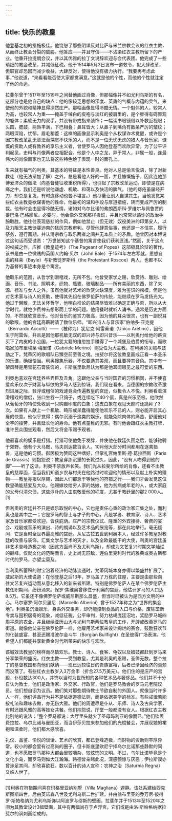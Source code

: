 ```yaml
---
---
---
```

title: 快乐的教皇
---




他登基之初的措施极佳。他饶恕了那些阴谋反对比萨与米兰宗教会议的红衣主教，从而终止教会分裂的威胁。他答应——并且守信——不沾染红衣主教所留下的产业。他重开拉提朗会议，并以其优雅的拉丁文说辞欢迎与会代表团。他完成了一些琐细的教会改革，并减低征税。他于1514年5月3日发布一道敕令，拟大肆改革，但职官却恐因而减少收益，大肆反对，使得他没有极力执行。“我要再考虑此事，”他说道，“来看看能否使大家都觉满意。”这就是他的个性，而他的个性就注定了他的命运。

拉斐尔曾于1517年至1519年之间替他画过肖像，但那幅像并不如尤利乌斯的有名，这部分也是他自己的缺点：他的像较乏思想的深度、英勇的气概与内蕴的灵气，来使他的外貌和精神显得凛然庄严。那幅画像显得冷酷无情。一个魁伟的人，较常人为高，也较常人为重——掩盖于绒白的皮袍与淡红的披肩里的，是个胖得有碍雅观的躯体；柔软无力的双手，并没有带戒指来装饰；一幅读书眼镜借以补救近视眼；头圆，腮鼓，两唇丰满，下巴相叠；鼻耳皆大；从鼻子到嘴角有数条严厉的皱纹；两眼深陷，忧郁，眉毛稍蹙：这样的画像显示利奥是个从权谋诈术觉醒，或许是个因宗教改革乱无章法而深觉不快乐的人，而不是一位无忧无虑的猎人与音乐家、慷慨的资助人或有教养的享乐主义者，曾使罗马人因他登基而欢欣异常。为了公平评判起见，史料与肖像两者应相配合。他是个人中之龙，异于常人，非属一般，连最伟大的肖像画家也无法将这些特色绘于表现一时的面孔上。

生来就有福气的利奥，其基本的特征是本性善良。他对人总是愉言悦语，除了对新教徒（他无法渐加了解）之外，总是看他人好的一面，并且慷慨施予，因此连他那博爱济众的做法（向基督徒征收重税所得），也引起了宗教改革运动。即使是在病痛之中，我们还是听说他谦虚、机敏、和蔼以及快活的脾气。（他的痔疮虽屡经开刀，却总是复发，有时连移动也苦不堪言。）他尽量让别人自谋其生。当他发觉某些红衣主教竟欲谋害他的性命，他最初的温和手段与厚道措施，转而变成严厉的制裁。他有时会由显得冷酷无情，诸如对乌尔比诺的弗朗西斯科·罗维尔与佩鲁贾的姜巴洛·巴格廖尼。必要时，他会像外交家那样撒谎，并且也常常以谲诈的政治手腕取胜。他往往表现慈悲的作风，例如他禁止（但无效）奴役美洲的印第安人，以及力阻天主教徒斐迪南的猛厉宗教审判。尽管他肆意俗事，他还是一本信实，履行祭务，遵行斋期，并认清宗教与取乐两者之间并无本质上的矛盾。他曾因对本博说过这句话而受谴责：“万世皆知这个基督的寓言使我们获利匪浅。”然而，关于这点的权威之作，应推《教皇迹考》（The Pageant of Popes）这部极具论辩的著作。该书是由一位微贱的英国人约翰·贝尔（John Bale）于1574年左右写就。思想自由的拜莱（Bayle）与新教徒罗斯科（the Protestant Roscoe）两人，也都不以为基督的事迹本身是个寓言。

他取乐的范围，从哲学到滑稽戏，无所不包。他曾受家学之赐，欣赏诗、雕刻、绘画、音乐、书法、照明术、织物、瓶甕、玻璃制品——所有美丽的东西，除了来源、标准与女人之外。虽然他就对艺术的欣赏欠缺深度，难为鉴识的楷模，但是他对艺术家与诗人的资助，使得其先祖在佛罗伦萨的传统，能继续在罗马发扬光大。他过于懒散，无法关怀哲学，他明白推论的结果尽皆难以确定正确与否，所以从大学时代，就绝少费神去想形而上学的问题。他用餐时就听人诵书，通常是历史方面的，不然就欣赏音乐。他对音乐的鉴赏力极高，因为他的耳朵很灵，也有一副悦耳的歌喉。他的宫廷高薪聘请了数位乐师。“即兴诗人与音乐家”伯纳多·亚克提（Bernardo Accolti）——（被称为）犹尼克·阿雷蒂诺（Unico Aretino），因他生于阿雷佐，并且是因他那机敏无双的即兴诗与即兴音乐——以利奥付给他的薪资买下了内皮的小公国，一位犹太籍的维忽拉手赚得了一个城堡及伯爵的衔号，而歌唱家加布里埃莱·梅里诺（Gabriele Merino）则受任为大主教。在利奥的关照与鼓励之下，梵蒂冈的歌唱队已臻空前至善之境。拉斐尔将这位教皇画成正看一本圣乐的乐谱，确极恰当。利奥搜集乐器，不仅要选其美观，而且要择其音色。其中有一架风琴是用雪花石膏装饰的，卡斯底里欧尼认为那是他耳闻眼见之最可爱的东西。

利奥也喜欢在宫廷养些弄臣及丑角。这跟他父亲与当时国君的习惯相同，并不使喜爱欢乐仅次于财富与纵欲的罗马人感到惊讶。我们现在看来，当德国的宗教改革激烈进展之际，轻浮或粗俗的戏谑竟会传遍教皇的宫廷，似极令人不悦。利奥看着演滑稽戏的僧侣，张口生吞一只鸽子，或连续吃下40个蛋，真是兴乐至极。他欣然从葡萄牙的特使处收到一只购自印度的白象；这支白象在观见天颜时还跪拜了3次。如果有人献上一个机敏、畸形或呆蠢得能使他欢乐不已的人，则必能开启其心扉的快意。他似乎觉得：偶尔沉溺于这类的娱乐，就能免除肉体的痛苦，舒缓他对全宇的操劳，并且延长他的寿命。他有点童稚的无邪。有时他会跟红衣主教打牌，准许民众围坐观看，然后又将金币赐予观者。

他最喜欢的娱乐是打猎。打猎可使他免于发胖，并使他在教廷久囹之后，能够驰骋于郊野。他有个大马厩，马夫则达数百余人。10月他大部分时间都用在逐禽猎兽，这是他的习惯。御医极为赞同这种嗜好，但掌礼官帕里斯·德·葛拉西斯（Paris de Grassis）则抱怨说：教皇穿那沉重的长靴过久，因此，“没有人吻得到他的脚”——听了这话，利奥不禁放声长笑。我们光从拉斐尔所绘的肖像，还看不出教皇的慈厚面，但当我们知道乡农与村夫在他路过时欢迎他的情形以及献上朴实的赠物——教皇亦报以厚赐，因此人们都急于等候他的狩猎之行——我们才会发觉这位教皇确能慈爱及大众。他赐嫁妆给穷人家的姑娘，他为贫病或年老的人，或大家庭的父母付清欠债。这些淳朴的人由衷敬爱他的程度，尤甚于教廷里的那2 000人。[1]

但利奥的宫廷并不只是娱乐取悦的中心，它也是责任心重的政治家汇集之处，而利奥也是其中之一；它是罗马的智士与才子的中心，凡是学者、教育家、诗人、艺术家及音乐家都受欢迎，皆获庇荫。庄严的宗教仪式、隆重的外宾接待、奢费的宴会、戏剧或音乐的演出、诗的朗诵以及艺术品的展览等，都在此地举行。毫无疑问，它是当时全世界最高雅的宫廷。从尼古拉五世到利奥本人，经过许多教皇对教廷的改善与装饰，汇集文学与艺术的天才，以及全欧最能干的大使，利奥的宫廷虽非艺术登峰造极之地（因这方面尚不及尤利乌斯），却成为文艺复兴时期文学灿烂的巅峰。仅就文化的范畴而言，史上尚无匹敌，连伯里克利时代的雅典或奥古斯都时代的罗马，亦望尘莫及。

当利奥所蓄积的财宝沿着经济的动脉流通时，梵蒂冈城本身亦得以繁盛并扩展了。威尼斯的大使说道：在他登基之后13年，罗马盖了万栋的住屋，主要是由那些向往文艺复兴运动而从意北移入的新来者所建。特别是佛罗伦萨人在某个佛罗伦萨主教任职期间，纷纷涌来。保罗·焦维奥曾移住于利奥的宫廷。他估计罗马的人口达8.5万。它虽还不像佛罗伦萨或威尼斯那么昌盛，但当时已被认为是西方文明的中心。马尔塞罗·阿尔贝里尼（Marcello Alberini）曾于1527年称之为“世界的集会地”。利奥虽沉湎娱乐，身系外交事务，却仍能控制食品的入口与价格，废除垄断专卖与囤积居奇的现象，减低征税，公平审判，努力枯竭庞廷沼地，奖励罗马城四周平原的农业，并且继续亚历山大与尤利乌斯两位教皇的工作，开辟或改善罗马的街道。就像他父亲在佛罗伦萨一样，他雇用艺术家来设计绚烂的赛会，鼓励狂欢节的化装盛宴，甚至还赐准波尔金斗牛（Borgian Bullfight）在圣彼得广场表演。他希望人们都能共享新黄金时代所带来的快乐与欢欣。

该城效法教皇的榜样而尽情欢乐。教士、诗人、食客、龟奴以及娼妓都赶到罗马来分享繁荣的盛况。红衣主教——受到教皇，尤其是利奥的恩赐，圣俸无数，整个拉丁的基督教国都向他们献纳——现已远较往日的贵族富裕，后者已渐因经济的衰颓而没落了。有些红衣主教岁入3万金币（折合27.5万美元）。他们住的是庄严的宫殿，仆役数达300人，并饰以当时为世所知的各种艺术品与奢侈品。他们并不十分自认为教士，他们是政治家、外交家、行政官，他们是罗马教会的罗马元老院议员。他们想自诩为议员。他们笑对那些期待教士节欲自制的外国人。就像当时许多人一样，他们评品行为并不是依据道德法则，而是依据美学的标准。有些戒律若能按礼法和趣味去做，亦无伤大雅。他们的周遭尽是仆从、乐师、诗人及古典学家，有时还跟风雅的高等妓女共餐。他们抱怨说，厅堂一般都没有女人。根据红衣主教比别纳的说法：“整个罗马都说：大厅里头就少了圣母玛利亚的像而已。”他们钦羡费拉拉、乌尔比诺与曼图亚，而当伊莎贝拉来参加他们的光棍餐会，并展现她的裙袍和温柔时，他们都大感欣喜。

礼仪、品鉴、愉悦的谈话、艺术的欣赏，都已登峰造极，而财物的资助则丰厚异常。较小的都会里有过高尚的圈子，但卡斯底里欧尼宁择乌尔比诺那些静默的同道，也不愿取罗马那种大都会里较嘈杂、较炫饰的文明。不过，乌尔比诺毕竟是个文化小岛，而罗马则如大江瀚海。路德曾亲睹此况，深感颤惊与厌恶；伊拉斯谟亦曾涉足其间，却欣喜欲狂。数以百计的诗人宣称：农神之治（Saturnia Regna）又临人世了。



* * *



[1]利奥在狩猎期间喜在玛格里亚纳别墅（Villa Magliana）避静。该处系建给西克斯图斯四世，后由英诺森八世及尤利乌斯二世扩建，并由翁布里亚的乔万尼·彼得罗·斯帕格纳为尤利乌斯饰以阿波罗与缪斯的壁画。拉斐尔并于1513年至1520年之间为其教堂设计3幅壁画，其中有两幅尚存于卢浮宫，它们或是由洛·斯帕格纳据拉斐尔的讽刺画绘成的。